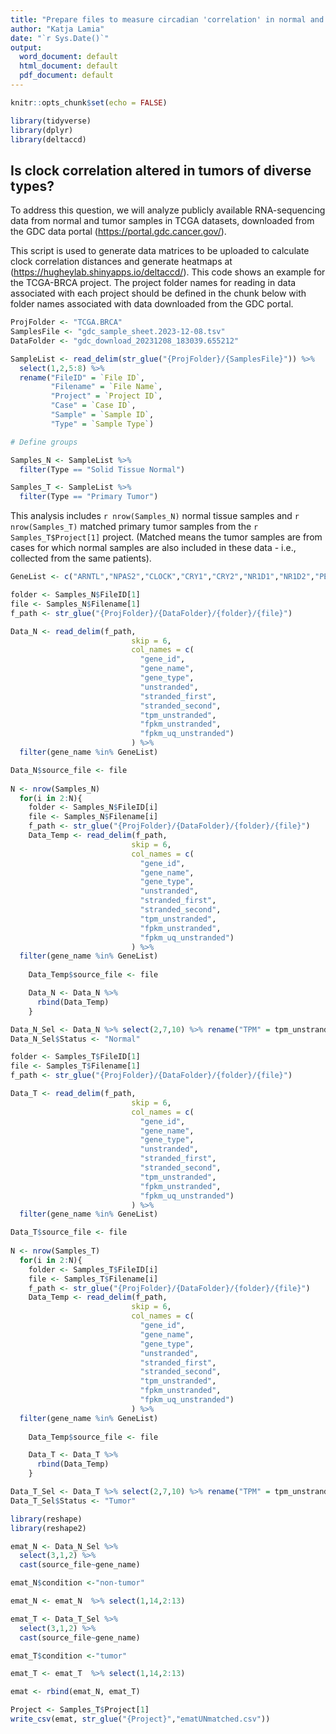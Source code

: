 ```yaml
---
title: "Prepare files to measure circadian 'correlation' in normal and tumor samples"
author: "Katja Lamia"
date: "`r Sys.Date()`"
output:
  word_document: default
  html_document: default
  pdf_document: default
---
```


```r
knitr::opts_chunk$set(echo = FALSE)

library(tidyverse)
library(dplyr)
library(deltaccd)

```

## Is clock correlation altered in tumors of diverse types?
To address this question, we will analyze publicly available RNA-sequencing data from normal and tumor samples in TCGA datasets, downloaded from the GDC data portal (<https://portal.gdc.cancer.gov/>). 

This script is used to generate data matrices to be uploaded to calculate clock correlation distances and generate heatmaps at (<https://hugheylab.shinyapps.io/deltaccd/>). This code shows an example for the TCGA-BRCA project. The project folder names for reading in data associated with each project should be defined in the chunk below with folder names associated with data downloaded from the GDC portal.

```r

ProjFolder <- "TCGA.BRCA"
SamplesFile <- "gdc_sample_sheet.2023-12-08.tsv"
DataFolder <- "gdc_download_20231208_183039.655212"

```


```r

SampleList <- read_delim(str_glue("{ProjFolder}/{SamplesFile}")) %>%
  select(1,2,5:8) %>%
  rename("FileID" = `File ID`,
         "Filename" = `File Name`,
         "Project" = `Project ID`,
         "Case" = `Case ID`,
         "Sample" = `Sample ID`,
         "Type" = `Sample Type`)

# Define groups

Samples_N <- SampleList %>%
  filter(Type == "Solid Tissue Normal")

Samples_T <- SampleList %>%
  filter(Type == "Primary Tumor")

```

This analysis includes `r nrow(Samples_N)` normal tissue samples and `r nrow(Samples_T)` matched primary tumor samples from the `r Samples_T$Project[1]` project. (Matched means the tumor samples are from cases for which normal samples are also included in these data - i.e., collected from the same patients).

```r

GeneList <- c("ARNTL","NPAS2","CLOCK","CRY1","CRY2","NR1D1","NR1D2","PER1","PER2","PER3","DBP","TEF")

```


```r

folder <- Samples_N$FileID[1]
file <- Samples_N$Filename[1]
f_path <- str_glue("{ProjFolder}/{DataFolder}/{folder}/{file}")

Data_N <- read_delim(f_path,
                           skip = 6,
                           col_names = c(
                             "gene_id",
                             "gene_name",
                             "gene_type",
                             "unstranded",
                             "stranded_first",
                             "stranded_second",
                             "tpm_unstranded",
                             "fpkm_unstranded",
                             "fpkm_uq_unstranded")
                           ) %>%
  filter(gene_name %in% GeneList)

Data_N$source_file <- file
  
N <- nrow(Samples_N)
  for(i in 2:N){
    folder <- Samples_N$FileID[i]
    file <- Samples_N$Filename[i]
    f_path <- str_glue("{ProjFolder}/{DataFolder}/{folder}/{file}")
    Data_Temp <- read_delim(f_path,
                           skip = 6,
                           col_names = c(
                             "gene_id",
                             "gene_name",
                             "gene_type",
                             "unstranded",
                             "stranded_first",
                             "stranded_second",
                             "tpm_unstranded",
                             "fpkm_unstranded",
                             "fpkm_uq_unstranded")
                           ) %>%
  filter(gene_name %in% GeneList)
    
    Data_Temp$source_file <- file

    Data_N <- Data_N %>%
      rbind(Data_Temp)
    }

Data_N_Sel <- Data_N %>% select(2,7,10) %>% rename("TPM" = tpm_unstranded)
Data_N_Sel$Status <- "Normal"

```


```r

folder <- Samples_T$FileID[1]
file <- Samples_T$Filename[1]
f_path <- str_glue("{ProjFolder}/{DataFolder}/{folder}/{file}")

Data_T <- read_delim(f_path,
                           skip = 6,
                           col_names = c(
                             "gene_id",
                             "gene_name",
                             "gene_type",
                             "unstranded",
                             "stranded_first",
                             "stranded_second",
                             "tpm_unstranded",
                             "fpkm_unstranded",
                             "fpkm_uq_unstranded")
                           ) %>%
  filter(gene_name %in% GeneList)

Data_T$source_file <- file
  
N <- nrow(Samples_T)
  for(i in 2:N){
    folder <- Samples_T$FileID[i]
    file <- Samples_T$Filename[i]
    f_path <- str_glue("{ProjFolder}/{DataFolder}/{folder}/{file}")
    Data_Temp <- read_delim(f_path,
                           skip = 6,
                           col_names = c(
                             "gene_id",
                             "gene_name",
                             "gene_type",
                             "unstranded",
                             "stranded_first",
                             "stranded_second",
                             "tpm_unstranded",
                             "fpkm_unstranded",
                             "fpkm_uq_unstranded")
                           ) %>%
  filter(gene_name %in% GeneList)
    
    Data_Temp$source_file <- file

    Data_T <- Data_T %>%
      rbind(Data_Temp)
    }

Data_T_Sel <- Data_T %>% select(2,7,10) %>% rename("TPM" = tpm_unstranded)
Data_T_Sel$Status <- "Tumor"

```


```r

library(reshape)
library(reshape2)

emat_N <- Data_N_Sel %>% 
  select(3,1,2) %>%
  cast(source_file~gene_name)

emat_N$condition <-"non-tumor"

emat_N <- emat_N  %>% select(1,14,2:13)

emat_T <- Data_T_Sel %>% 
  select(3,1,2) %>%
  cast(source_file~gene_name)

emat_T$condition <-"tumor"

emat_T <- emat_T  %>% select(1,14,2:13)

emat <- rbind(emat_N, emat_T)

Project <- Samples_T$Project[1]
write_csv(emat, str_glue("{Project}","ematUNmatched.csv"))
  
```



